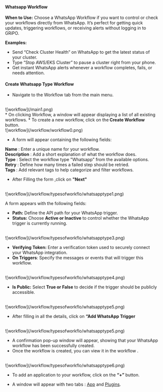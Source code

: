 #### Whatsapp Workflow

<b>When to Use:</b>
Choose a WhatsApp Workflow if you want to control or check your workflows directly from WhatsApp.
It’s perfect for getting quick updates, triggering workflows, or receiving alerts without logging in to GRiPO.

<b>Examples:</b>

* Send “Check Cluster Health” on WhatsApp to get the latest status of your cluster.
* Type “Stop AWS/EKS Cluster” to pause a cluster right from your phone.
* Get instant WhatsApp alerts whenever a workflow completes, fails, or needs attention.

#### Create Whatsapp Type Workflow 
* Navigate to the Workflow tab from the main menu.
<br />
![workflow](/main1.png)<br  />
* On clicking Workflow, a window will appear displaying a list of all existing workflows.
* To create a new workflow, click on the<b> Create Workflow</b> button.
<br />
![workflow](/workflow/workflow0.png)<br  />

* A form will appear containing the following fields:

<b>Name</b> : Enter a unique name for your workflow.<br  />
<b>Description</b> : Add a short explanation of what the workflow does.<br  />
<b>Type</b> : Select the workflow type "Whatsapp" from the available options.<br  />
<b>Retry</b> : Define how many times a failed step should be retried.<br  />
<b>Tags </b>: Add relevant tags to help categorize and filter workflows.<br  />
* After Filling the form ,click on <b>"Next"</b>
<br />
![workflow](/workflow/typesofworkflo/whatsapptype1.png)<br  />

A form appears with the following fields:

* <b>Path:</b> Define the API path for your WhatsApp trigger.
* <b>Status:</b> Choose <b>Active or Inactive</b> to control whether the WhatsApp trigger is currently running.
<br />
![workflow](/workflow/typesofworkflo/whatsapptype3.png)<br  />

* <b>Verifying Token:</b> Enter a verification token used to securely connect your WhatsApp integration.
* <b>On Triggers</b>: Specify the messages or events that will trigger this workflow.
<br />
![workflow](/workflow/typesofworkflo/whatsapptype4.png)<br  />

* <b>Is Public:</b> Select <b>True or False</b> to decide if the trigger should be publicly accessible.
<br />
![workflow](/workflow/typesofworkflo/whatsapptype5.png)<br  />

* After filling in all the details, click on <b>“Add WhatsApp Trigger</b>
<br />
![workflow](/workflow/typesofworkflo/whatsapptype5.png)<br  />

* A confirmation pop-up window will appear, showing that your WhatsApp workflow has been successfully created.
* Once the workflow is created, you can view it in the workflow .
<br />
![workflow](/workflow/typesofworkflo/whatsapptype6.png)<br  />

* To add an application to your workflow, click on the <b>“+” </b>button.

* A window will appear with two tabs : [App](/workflow/typesofactivities) and [Plugins](/plugin/introduction).